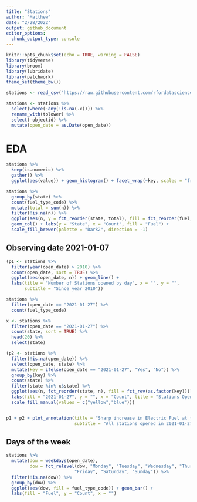 ```yaml
---
title: "Stations"
author: "Matthew"
date: "2/28/2022"
output: github_document
editor_options: 
  chunk_output_type: console
---
```


```r
knitr::opts_chunk$set(echo = TRUE, warning = FALSE)
library(tidyverse)
library(broom)
library(lubridate)
library(patchwork)
theme_set(theme_bw())
```


```r
stations <- read_csv('https://raw.githubusercontent.com/rfordatascience/tidytuesday/master/data/2022/2022-03-01/stations.csv')

stations <- stations %>%
  select(where(~any(!is.na(.x)))) %>%
  rename_with(tolower) %>%
  select(-objectid) %>%
  mutate(open_date = as.Date(open_date))

```
 
# EDA
```r
stations %>%
  keep(is.numeric) %>%
  gather() %>%
  ggplot(aes(value)) + geom_histogram() + facet_wrap(~key, scales = "free")

stations %>%
  group_by(state) %>%
  count(fuel_type_code) %>%
  mutate(total = sum(n)) %>%
  filter(!is.na(n)) %>%
  ggplot(aes(n, y = fct_reorder(state, total), fill = fct_reorder(fuel_type_code, n))) +
  geom_col() + labs(y = "State", x = "Count", fill = "Fuel") +
  scale_fill_brewer(palette = "Dark2", direction = -1)
```


## Observing date 2021-01-07
```r
(p1 <- stations %>%
  filter(year(open_date) > 2010) %>%
  count(open_date, sort = TRUE) %>%
  ggplot(aes(open_date, n)) + geom_line() + 
  labs(title = "Number of Stations opened by day", x = "", y = "",
       subtitle = "Since year 2010"))

stations %>%
  filter(open_date == "2021-01-27") %>%
  count(fuel_type_code)

x <- stations %>%
  filter(open_date == "2021-01-27") %>%
  count(state, sort = TRUE) %>%
  head(20) %>%
  select(state)

(p2 <- stations %>%
  filter(!is.na(open_date)) %>%
  select(open_date, state) %>%
  mutate(key = ifelse(open_date == "2021-01-27", "Yes", "No")) %>%
  group_by(key) %>%
  count(state) %>%
  filter(state %in% x$state) %>%
  ggplot(aes(n, fct_reorder(state, n), fill = fct_rev(as.factor(key)))) + geom_col() +
  labs(fill = "2021-01-27", y = "", x = "Count", title = "Stations Opened", subtitle = "Top 20 States") + 
  scale_fill_manual(values = c("yellow","blue")))


p1 + p2 + plot_annotation(title = "Sharp increase in Electric Fuel at the start of 2021",
                          subtitle = "All stations opened in 2021-01-27 used Electric Fuel")
```


## Days of the week
```r
stations %>%
  mutate(dow = weekdays(open_date),
         dow = fct_relevel(dow, "Monday", "Tuesday", "Wednesday", "Thursday", 
                          "Friday", "Saturday", "Sunday")) %>%
  filter(!is.na(dow)) %>%
  group_by(dow) %>%
  ggplot(aes(dow, fill = fuel_type_code)) + geom_bar() +
  labs(fill = "Fuel", y = "Count", x = "")

```

